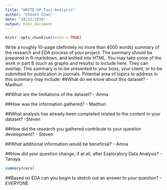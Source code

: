 ```yaml
---
title: "WRITE-UP_Taxi-Analysis"
author: "Steven Chao"
date: "10/12/2019"
output: html_document
---
```


```r
knitr::opts_chunk$set(echo = TRUE)
```

Write a roughly 10-page (definitely no more than 4000 words) summary of the research and EDA process of your project. The summary should be prepared in R-markdown, and knitted into HTML. You may take some of the work in part B (such as graphs and results) to include here. They can overlap. This summary is to-be presented to your boss, your client, or to-be submitted for publication in journals. Potential area of topics to address in this summary may include:
##What do we know about this dataset? - Madhuri


##What are the limitations of the dataset? - Amna


##How was the information gathered? - Madhuri


##What analysis has already been completed related to the content in your dataset? -Steven


##How did the research you gathered contribute to your question development? - Steven


##What additional information would be beneficial? - Amna


##How did your question change, if at all, after Exploratory Data Analysis? - Tanaya

```r
summary(cars)
```


##Based on EDA can you begin to sketch out an answer to your question? - EVERYONE